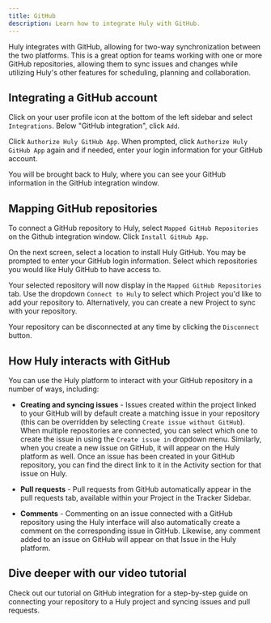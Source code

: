 ```yaml
---
title: GitHub
description: Learn how to integrate Huly with GitHub.
---
```



<YouTube id='osTXB_KMPNk' posterQuality='max' />

Huly integrates with GitHub, allowing for two-way synchronization between the two platforms. This is a great option for teams working with one or more GitHub repositories, allowing them to sync issues and changes while utilizing Huly's other features for scheduling, planning and collaboration.

## Integrating a GitHub account

Click on your user profile icon at the bottom of the left sidebar and select `Integrations`. Below "GitHub integration", click `Add`.

Click `Authorize Huly GitHub App`. When prompted, click `Authorize Huly GitHub App` again and if needed, enter your login information for your GitHub account.

You will be brought back to Huly, where you can see your GitHub information in the GitHub integration window.

## Mapping GitHub repositories

To connect a GitHub repository to Huly, select `Mapped GitHub Repositories` on the Github integration window. Click `Install GitHub App`.

On the next screen, select a location to install Huly GitHub. You may be prompted to enter your GitHub login information. Select which repositories you would like Huly GitHub to have access to.

Your selected repository will now display in the `Mapped GitHub Repositories` tab. Use the dropdown `Connect to Huly` to select which Project you'd like to add your repository to. Alternatively, you can create a new Project to sync with your repository.

Your repository can be disconnected at any time by clicking the `Disconnect` button.

## How Huly interacts with GitHub

You can use the Huly platform to interact with your GitHub repository in a number of ways, including:

* **Creating and syncing issues** - Issues created within the project linked to your GitHub will by default create a matching issue in your repository (this can be overridden by selecting `Create issue without GitHub`). When multiple repositories are connected, you can select which one to create the issue in using the `Create issue in` dropdown menu. Similarly, when you create a new issue on GitHub, it will appear on the Huly platform as well. Once an issue has been created in your GitHub repository, you can find the direct link to it in the Activity section for that issue on Huly.

* **Pull requests** - Pull requests from GitHub automatically appear in the pull requests tab, available within your Project in the Tracker Sidebar.

* **Comments** - Commenting on an issue connected with a GitHub repository using the Huly interface will also automatically create a comment on the corresponding issue in GitHub. Likewise, any comment added to an issue on GitHub will appear on that Issue in the Huly platform.

## Dive deeper with our video tutorial

Check out our tutorial on GitHub integration for a step-by-step guide on connecting your repository to a Huly project and syncing issues and pull requests.

<YouTube id='LipguTf1ifo' posterQuality='max' />